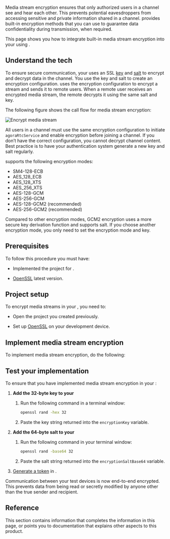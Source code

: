 

Media stream encryption ensures that only authorized users in a channel see and hear each other. This prevents potential eavesdroppers from accessing sensitive and private information shared in a channel. <Vpd k="NAME"/> provides built-in encryption methods that you can use to guarantee data confidentiality during transmission, when required.

This page shows you how to integrate built-in media stream encryption into your <Vpl k="CLIENT" /> using <Vpd k="NAME"/>.

## Understand the tech

To ensure secure communication, your <Vpl k="CLIENT" /> uses an SSL [key](https://en.wikipedia.org/wiki/Key_authentication) and [salt](https://en.wikipedia.org/wiki/Salt_(cryptography)) to encrypt and decrypt data in the channel. You use the key and salt to create an encryption configuration. <Vg k="AGORA_BACKEND" /> uses the encryption configuration to encrypt a stream and sends it to remote users. When a remote user receives an encrypted media stream, the remote <Vpl k="CLIENT" /> decrypts it using the same salt and key.

The following figure shows the call flow for media stream encryption:

![Encrypt media stream](/images/common/media-stream-encryption.png)

All users in a channel must use the same encryption configuration to initiate `agoraRtcService` and enable encryption before joining a channel. If you don’t have the correct configuration, you cannot decrypt channel content. Best practice is to have your authentication system generate a new key and salt regularly.

<Vpd k="SDK"/> supports the following encryption modes:

* SM4-128-ECB
* AES_128_ECB
* AES_128_XTS
* AES_256_XTS
* AES-128-GCM
* AES-256-GCM
* AES-128-GCM2 (recommended)
* AES-256-GCM2 (recommended)

Compared to other encryption modes, GCM2 encryption uses a more secure key derivation function and supports salt. If you choose another encryption mode, you only need to set the encryption mode and key.

## Prerequisites

To follow this procedure you must have:

* Implemented the [<Vg k="GET_STARTED"/>](../get-started/get-started-sdk) project for <Vpd k="NAME"/>.

* [OpenSSL](https://www.openssl.org/) latest version.


## Project setup

To encrypt media streams in your <Vpl k="CLIENT" />, you need to:

- Open the [<Vg k="GET_STARTED"/>](../get-started/get-started-sdk) <Vpd k="NAME"/> project you created previously.

- Set up [OpenSSL](https://www.openssl.org/) on your development device.

## Implement <Vg k="COMPANY" /> media stream encryption

To implement media stream encryption, do the following:

<ProjectImplement />

## Test your implementation

To ensure that you have implemented <Vg k="COMPANY" /> media stream encryption in your <Vpl k="CLIENT" />:

1.  **Add the 32-byte key to your <Vpl k="CLIENT" />**

    1.  Run the following command in a terminal window:

        ``` bash
        openssl rand -hex 32
        ```

    2.  Paste the key string returned into the `encryptionKey` variable.

2.  **Add the 64-byte salt to your <Vpl k="CLIENT" />**

    1.  Run the following command in your terminal window:

        ``` bash
        openssl rand -base64 32
        ```

    2.  Paste the salt string returned into the `encryptionSaltBase64` variable.

3.  [Generate a token](../reference/manage-agora-account#generate-a-temporary-token) in <Vg k="CONSOLE" />.

<ProjectTest />

Communication between your test devices is now end-to-end encrypted. This prevents data from being read or secretly modified by anyone other than the true sender and recipient.

## Reference

This section contains information that completes the information in this page, or points you to documentation that explains other aspects to this product.

<Reference />